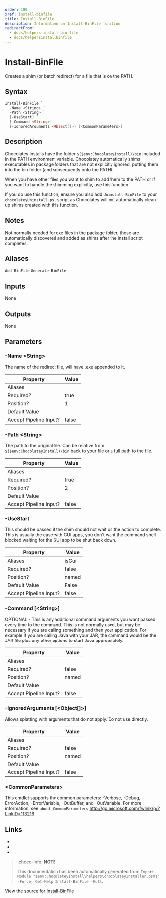---
order: 190
xref: install-binfile
title: Install-BinFile
description: Information on Install-BinFile function
redirectFrom:
  - docs/helpers-install-bin-file
  - docs/helpersinstallbinfile
---

# Install-BinFile

<!-- This documentation is automatically generated from https://github.com/chocolatey/choco/blob/master/src/chocolatey.resources/helpers/functions/Install-BinFile.ps1 using https://github.com/chocolatey/choco/blob/master/GenerateDocs.ps1. Contributions are welcome at the original location(s). -->

Creates a shim (or batch redirect) for a file that is on the PATH.

## Syntax

~~~powershell
Install-BinFile `
  -Name <String> `
  -Path <String> `
  [-UseStart] `
  [-Command <String>] `
  [-IgnoredArguments <Object[]>] [<CommonParameters>]
~~~

## Description

Chocolatey installs have the folder `$($env:ChocolateyInstall)\bin`
included in the PATH environment variable. Chocolatey automatically
shims executables in package folders that are not explicitly ignored,
putting them into the bin folder (and subsequently onto the PATH).

When you have other files you want to shim to add them to the PATH or
if you want to handle the shimming explicitly, use this function.

If you do use this function, ensure you also add `Uninstall-BinFile` to
your `chocolateyUninstall.ps1` script as Chocolatey will not
automatically clean up shims created with this function.

## Notes

Not normally needed for exe files in the package folder, those are
automatically discovered and added as shims after the install script
completes.

## Aliases

`Add-BinFile`
`Generate-BinFile`


## Inputs

None

## Outputs

None

## Parameters

###  -Name &lt;String&gt;
The name of the redirect file, will have .exe appended to it.

Property               | Value
---------------------- | -----
Aliases                | 
Required?              | true
Position?              | 1
Default Value          | 
Accept Pipeline Input? | false
 
###  -Path &lt;String&gt;
The path to the original file. Can be relative from
`$($env:ChocolateyInstall)\bin` back to your file or a full path to the
file.

Property               | Value
---------------------- | -----
Aliases                | 
Required?              | true
Position?              | 2
Default Value          | 
Accept Pipeline Input? | false
 
###  -UseStart
This should be passed if the shim should not wait on the action to
complete. This is usually the case with GUI apps, you don't want the
command shell blocked waiting for the GUI app to be shut back down.

Property               | Value
---------------------- | -----
Aliases                | isGui
Required?              | false
Position?              | named
Default Value          | False
Accept Pipeline Input? | false
 
###  -Command [&lt;String&gt;]
OPTIONAL - This is any additional command arguments you want passed
every time to the command. This is not normally used, but may be
necessary if you are calling something and then your application. For
example if you are calling Java with your JAR, the command would be the
JAR file plus any other options to start Java appropriately.

Property               | Value
---------------------- | -----
Aliases                | 
Required?              | false
Position?              | named
Default Value          | 
Accept Pipeline Input? | false
 
###  -IgnoredArguments [&lt;Object[]&gt;]
Allows splatting with arguments that do not apply. Do not use directly.

Property               | Value
---------------------- | -----
Aliases                | 
Required?              | false
Position?              | named
Default Value          | 
Accept Pipeline Input? | false
 
### &lt;CommonParameters&gt;

This cmdlet supports the common parameters: -Verbose, -Debug, -ErrorAction, -ErrorVariable, -OutBuffer, and -OutVariable. For more information, see `about_CommonParameters` http://go.microsoft.com/fwlink/p/?LinkID=113216 .


## Links

 * <Xref title="Uninstall-BinFile" value="uninstall-binfile" />
 * <Xref title="Install-ChocolateyShortcut" value="install-chocolateyshortcut" />
 * <Xref title="Install-ChocolateyPath" value="install-chocolateypath" />


<Xref title="Function Reference" value="powershell-reference" />

> :choco-info: **NOTE**
>
> This documentation has been automatically generated from `Import-Module "$env:ChocolateyInstall\helpers\chocolateyInstaller.psm1" -Force; Get-Help Install-BinFile -Full`.

View the source for [Install-BinFile](https://github.com/chocolatey/choco/blob/master/src/chocolatey.resources/helpers/functions/Install-BinFile.ps1)
